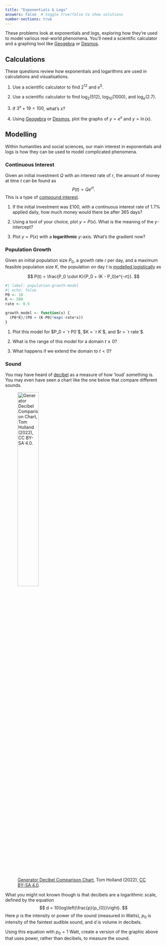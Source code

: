 ```yaml
---
title: "Exponentials & Logs"
answers: false  # toggle true/false to show solutions
number-sections: true
---
```

 
These problems look at exponentials and logs, exploring how they're used to model various real-world phenomena. You'll need a scientific calculator and a graphing tool like [Geogebra](https://www.geogebra.org/calculator) or [Desmos](https://www.desmos.com/calculator).

## Calculations

These questions review how exponentials and logarithms are used in calculations and visualisations.

1. Use a scientific calculator to find $2^{12}$ and $e^5$.

2. Use a scientific calculator to find $\log_{2}(512)$, $\log_{10}(1000)$, and $\log_{e}(2.7)$.

3. If $3^x + 19 = 100$, what's $x$?

4. Using [Geogebra](https://www.geogebra.org/calculator) or [Desmos](https://www.desmos.com/calculator), plot the graphs of $y = e^x$ and $y = \ln(x)$. 

## Modelling

Within humanities and social sciences, our main interest in exponentials and logs is how they can be used to model complicated phenomena.

### Continuous Interest

Given an initial investment $Q$ with an interest rate of $r$, the amount of money at time $t$ can be found as
$$
  P(t) = Q e^{rt}.
$$
This is a type of [compound interest](https://en.wikipedia.org/wiki/Compound_interest#Continuous_compounding).


1. If the initial investment was £100, with a continuous interest rate of 1.7% applied daily, how much money would there be after 365 days?

2. Using a tool of your choice, plot $y = P(x)$. What is the meaning of the $y$-intercept?

3. Plot $y = P(x)$ with a **logarithmic** $y$-axis. What's the gradient now?

### Population Growth

Given an initial population size $P_0$, a growth rate $r$ per day, and a maximum feasible population size $K$, the population on day $t$ is [modelled logistically](https://en.wikipedia.org/wiki/Population_growth#Logistic_equation) as

$$
  P(t) = \frac{P_0 \cdot K}{P_0 + (K - P_0)e^{-rt}}.
$$

```r
#| label: population-growth-model
#| echo: false
P0 <- 10
K <- 500
rate <- 0.5

growth_model <- function(x) {
  (P0*K)/(P0 + (K-P0)*exp(-rate*x))
}
```

1. Plot this model for $P_0 = `r P0`$, $K = `r K`$, and $r = `r rate`$.

2. What is the range of this model for a domain $t\geq0$?

3. What happens if we extend the domain to $t < 0$?

### Sound

You may have heard of [decibel](https://en.wikipedia.org/wiki/Decibel) as a measure of how 'loud' something is. You may even have seen a chart like the one below that compare different sounds.

![[Generator Decibel Comparison Chart](https://commons.wikimedia.org/wiki/File:Generator-decibel-db-comparison_chart.png), Tom Holland (2022), [CC BY-SA 4.0](https://creativecommons.org/licenses/by-sa/4.0/deed.en).](img/Generator-decibel-db-comparison_chart.png){width=40% fig-alt="Table measuring different real world sounds in decibels. Scale ranges from 0dBA to 110dBA, going up in intervals of 10."}

What you might not known though is that decibels are a logarithmic scale, defined by the equation
$$
  d = 10\log\left(\frac{p}{p_{0}}\right).
$$
Here $p$ is the intensity or power of the sound (measured in Watts), $p_0$ is intensity of the faintest audible sound, and $d$ is volume in decibels.


Using this equation with $p_0 = 1$ Watt, create a version of the graphic above that uses power, rather than decibels, to measure the sound.
